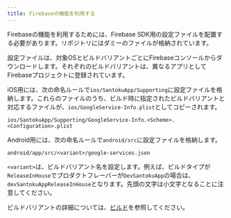 ```yaml
---
title: Firebaseの機能を利用する
---
```


Firebaseの機能を利用するためには、Firebase SDK用の設定ファイルを配置する必要があります。リポジトリにはダミーのファイルが格納されています。

設定ファイルは、対象OSとビルドバリアントごとにFirebaseコンソールからダウンロードします。それぞれのビルドバリアントは、異なるアプリとしてFirebaseプロジェクトに登録されています。

iOS用には、次の命名ルールで`ios/SantokuApp/Supporting`に設定ファイルを格納します。これらのファイルのうち、ビルド時に指定されたビルドバリアントと対応するファイルが、`ios/GoogleService-Info.plist`としてコピーされます。

```console
ios/SantokuApp/Supporting/GoogleService-Info.<Scheme>.<Configuration>.plist
```

Android用には、次の命名ルールで`android/src`に設定ファイルを格納します。

```console
android/app/src/<variant>/google-services.json
```

`<variant>`は、ビルドバリアント名を設定します。例えば、ビルドタイプが`ReleaseInHouse`でプロダクトフレーバーが`DevSantokuApp`の場合は、`devSantokuAppReleaseInHouse`となります。先頭の文字は小文字となることに注意してください。

ビルドバリアントの詳細については、[ビルド](../build-configuration.mdx)を参照してください。
